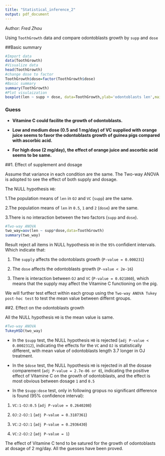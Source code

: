 ```yaml
---
title: "Statistical_inference_2"
output: pdf_document
---
```


Author: *Fred Zhou*

Using `ToothGrowth` data and compare odontoblasts growth by `supp` and `dose`

##Basic summary

```r
#Import data
data(ToothGrowth)
#Visualize data
head(ToothGrowth)
#change dose to factor
ToothGrowth$dose=factor(ToothGrowth$dose)
#Basic summary
summary(ToothGrowth)
#Plot visulaization
boxplot(len ~ supp + dose, data=ToothGrowth,ylab='odontoblasts len',main='odontoblasts len vs supplement and dosage ')
```

### Guess
- **Vitamine C could facilite the growth of odontoblasts. **

- **Low and medium dose (0.5 and 1 mg/day) of VC supplied with orange juice seems to favor the odontoblasts growth of guinea pigs compared with ascorbic acid.**

- **For high dose (2 mg/day), the effect of orange juice and ascorbic acid seems to be same.**


##1. Effect of supplement and dosage

Assume that variance in each condition are the same. The Two-way ANOVA is adopted to see the effect of both supply and dosage.


The NULL hypothesis `H0`: 

1.The population means of `len` in `OJ` and `VC` (`supp`) are the same.

2.The population means of `len` in `0.5`, `1` and `2` (`dose`) are the same.

3.There is no interaction between the two factors (`supp` and `dose`).

```r
#Two-way ANOVA
two_way=aov(len ~ supp*dose,data=ToothGrowth)
summary(two_way)
```

Result reject all items in NULL hypothesis `H0` in the `95%` confidient intervals.
Which indicate that:

1. The `supply` affects the odontoblasts growth (`P-value = 0.000231`)

2. The `dose` affects the odontoblasts growth (`P-value < 2e-16`)

3. There is interaction between `OJ` and `VC` (`P-value = 0.021860`), which means that the supply may affect the Vitamine C functioning on the pig.

We will further test effect within each group using the `Two-way ANOVA Tukey post-hoc test` to test the mean value between differnt groups.



##2. Effect on the odontoblasts growth

All the NULL hypothesis `H0` is the mean value is same.

```r
#Two-way ANOVA
TukeyHSD(two_way)
```


- In the `$supp` test, the NULL hypothesis `H0` is rejected (`adj P-value < 0.0002312`), indicating the effects for the `VC` and `OJ` is statistically different, with mean value of odontoblasts length 3.7 longer in OJ treatment.

- In the `$dose` test, the NULL hypothesis `H0` is rejected in all the dosase comparement (`adj P-value = 2.7e-06 or 0`), indicating the positive effect of Vitamine C on the growth of odontoblasts, and the effect is most obvious between dosage `1` and `0.5`

- In the `$supp:dose` test, only in following gropus no significant difference is found (95% confidence interval):

1. `VC:1-OJ:0.5` (`adj P-value = 0.2640208`)

2. `OJ:2-OJ:1` (`adj P-value = 0.3187361`)

3. `VC:2-OJ:1` (`adj P-value = 0.2936430`)

4. `VC:2-OJ:2` (`adj P-value = 1`)

The effect of Vitamine C tend to be satured for the growth of odontoblasts at dosage of 2 mg/day. All the guesses have been proved.